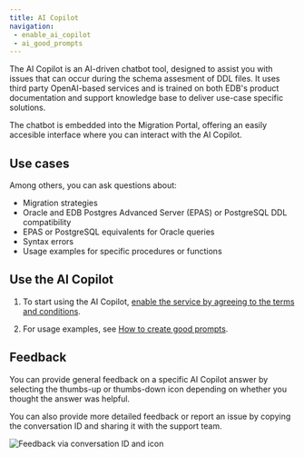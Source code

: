 ```yaml
---
title: AI Copilot 
navigation: 
 - enable_ai_copilot
 - ai_good_prompts
---
```


The AI Copilot is an AI-driven chatbot tool, designed to assist you with issues that can occur during the schema assesment of DDL files.
It uses third party OpenAI-based services and is trained on both EDB's product documentation and support knowledge base to deliver use-case specific solutions. 

The chatbot is embedded into the Migration Portal, offering an easily accesible interface where you can interact with the AI Copilot. 

## Use cases 

Among others, you can ask questions about: 

-   Migration strategies 
-   Oracle and EDB Postgres Advanced Server (EPAS) or PostgreSQL DDL compatibility
-   EPAS or PostgreSQL equivalents for Oracle queries
-   Syntax errors 
-   Usage examples for specific procedures or functions 

## Use the AI Copilot

1.  To start using the AI Copilot, [enable the service by agreeing to the terms and conditions](/migration_portal/4/03_mp_using_portal/mp_ai_copilot/enable_ai_copilot/).

1.  For usage examples, see [How to create good prompts](/migration_portal/4/03_mp_using_portal/mp_ai_copilot/ai_good_prompts/).

## Feedback 

You can provide general feedback on a specific AI Copilot answer by selecting the thumbs-up or thumbs-down icon depending on whether you thought the answer was helpful. 

You can also provide more detailed feedback or report an issue by copying the conversation ID and sharing it with the support team.

![Feedback via conversation ID and icon](../../images/mp_ai_copilot_feedback_updated.png)
